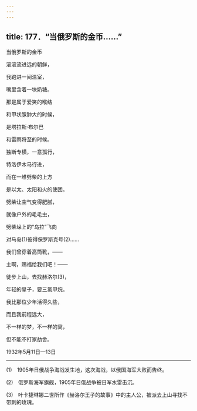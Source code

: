 ```yaml
---
---
---
```

title: 177．“当俄罗斯的金币……”
---




当俄罗斯的金币

滚滚流进远的朝鲜，

我跑进一间温室，

嘴里含着一块奶糖。

那是属于爱笑的喉结

和甲状腺肿大的时候，

是塔拉斯·布尔巴

和雷雨将至的时候。

独断专横，一意孤行，

特洛伊木马行进，

而在一堆劈柴的上方

是以太、太阳和火的使团。

劈柴让空气变得肥腻，

就像户外的毛毛虫，

劈柴垛上的“乌拉”飞向

对马岛(1)彼得保罗斯克号(2)……

我们曾穿着高筒靴，——

主啊，赐福给我们吧！——

徒步上山，去找赫洛尔(3)，

年轻的皇子，要三氯甲烷。

我比那位少年活得久些，

而且我前程远大，

不一样的梦，不一样的窝，

但不能不打家劫舍。

1932年5月11日—13日



* * *



(1)　1905年日俄战争海战发生地，这次海战，以俄国海军大败而告终。

(2)　俄罗斯海军旗舰，1905年日俄战争被日军水雷击沉。

(3)　叶卡捷琳娜二世所作《赫洛尔王子的故事》中的主人公，被派去上山寻找不带刺的玫瑰。